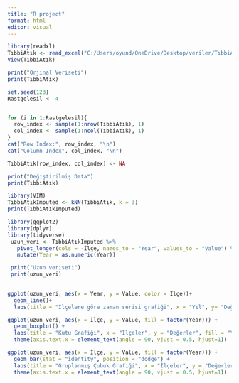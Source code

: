 ---
title: "R project"
format: html
editor: visual
---

```{r}
library(readxl)
TıbbiAtık <- read_excel("C:/Users/oyund/OneDrive/Desktop/veriler/TıbbiAtık.xlsx")
View(TıbbiAtık)
```

```{r}
print("Orjinal Veriseti")
print(TıbbiAtık)
```

```{r}
set.seed(123)
Rastgelesil <- 4


for (i in 1:Rastgelesil){
  row_index <- sample(1:nrow(TıbbiAtık), 1)
  col_index <- sample(1:ncol(TıbbiAtık), 1)
}
cat("Row Index:", row_index, "\n")
cat("Column Index", col_index, "\n")

TıbbiAtık[row_index, col_index] <- NA

print("Değiştirilmiş Data")
print(TıbbiAtık)
```

```{r}
library(VIM)
TıbbiAtıkImputed <- kNN(TıbbiAtık, k = 3)
print(TıbbiAtıkImputed)
```

```{r}
library(ggplot2)
library(dplyr)
library(tidyverse)
 uzun_veri <- TıbbiAtıkImputed %>%
   pivot_longer(cols = -İlçe, names_to = "Year", values_to = "Value") %>%
   mutate(Year = as.numeric(Year))

 print("Uzun veriseti")
 print(uzun_veri)
 
```

```{r}
ggplot(uzun_veri, aes(x = Year, y = Value, color = İlçe))+
  geom_line()+
  labs(title = "İlçelere göre zaman serisi grafiği", x = "Yıl", y= "Değer")
```

```{r}
ggplot(uzun_veri, aes(x = İlçe, y = Value, fill = factor(Year))) +
  geom_boxplot() +
  labs(title = "Kutu Grafiği", x = "İlçeler", y = "Değerler", fill = "Yıl")+
  theme(axis.text.x = element_text(angle = 90, vjust = 0.5, hjust=1))
```

```{r}
ggplot(uzun_veri, aes(x = İlçe, y = Value, fill = factor(Year))) +
  geom_bar(stat = "identity", position = "dodge") +
  labs(title = "Gruplanmış Çubuk Grafiği", x = "İlçeler", y = "Değerler", fill = "Yıl")+
  theme(axis.text.x = element_text(angle = 90, vjust = 0.5, hjust=1))
```
